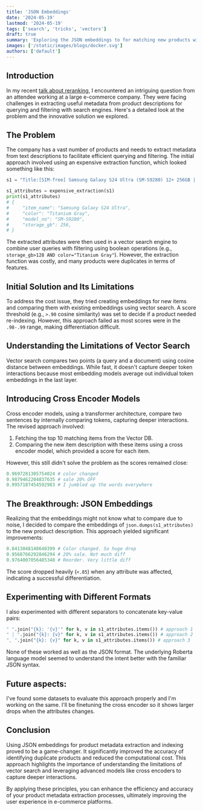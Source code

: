 ```yaml
---
title: 'JSON Embeddings'
date: '2024-05-19'
lastmod: '2024-05-19'
tags: ['search', 'tricks', 'vectors']
draft: true
summary: 'Exploring the JSON embeddings to for matching new products with existing ones'
images: ['/static/images/blogs/docker.svg']
authors: ['default']
---
```


## Introduction

In my recent [talk about reranking](https://talks.kshivendu.dev/reranking-fusion), I encountered an intriguing question from an attendee working at a large e-commerce company. They were facing challenges in extracting useful metadata from product descriptions for querying and filtering with search engines. Here's a detailed look at the problem and the innovative solution we explored.

## The Problem

The company has a vast number of products and needs to extract metadata from text descriptions to facilitate efficient querying and filtering. The initial approach involved using an expensive extraction function, which looked something like this:

```py
s1 = "Title:[SIM-free] Samsung Galaxy S24 Ultra (SM-S9280) 12+ 256GB | Global version | Multi-language | Japanese support | Smartphone body | Gray Titanium Gray [Parallel import product]\nDescription: Model number: SM-S9280 - No eSIM, supported frequencies are:\n■4G FDD LTE B1(2100), B2(1900), B3(1800), B4(AWS), B5(850), B7(2600), B8(900), B12(700), B13(700), B18 (800), B19(800), B20(800), B25(1900), B26(850), B28(700), B66(AWS-3) ■4G TDD LTE B34(2010), B38(2600), B39 (1900), B40(2300), B41(2500) ■5G FDD Sub6 N1(2100), N2(1900), N3(1800), N5(850), N7(2600), N8(900), N12(700) ), N20(800), N25(1900), N28(700), N66(AWS-3) ■5G TDD Sub6 N38(2600), N40(2300), N41(2500), N77(3700), N78(3500) ), N79(4500)\nWallet payment cannot be used for parallel import items. [SIM-free] Samsung Galaxy S24 Ultra (SM-S9280) 12+ 256GB | Global version | Multi-language | Japanese support | Smartphone body | Titanium Gray [Parallel import product]"

s1_attributes = expensive_extraction(s1)
print(s1_attributes)
# {
#     "item_name": "Samsung Galaxy S24 Ultra",
#     "color": "Titanium Gray",
#     "model_no": "SM-S9280",
#     "storage_gb": 256,
# }
```

The extracted attributes were then used in a vector search engine to combine user queries with filtering using boolean operations (e.g., `storage_gb>128 AND color="Titanium Gray"`). However, the extraction function was costly, and many products were duplicates in terms of features.

## Initial Solution and Its Limitations

To address the cost issue, they tried creating embeddings for new items and comparing them with existing embeddings using vector search. A score threshold (e.g., `>.90` cosine similarity) was set to decide if a product needed re-indexing. However, this approach failed as most scores were in the `.98-.99` range, making differentiation difficult.

## Understanding the Limitations of Vector Search

Vector search compares two points (a query and a document) using cosine distance between embeddings. While fast, it doesn't capture deeper token interactions because most embedding models average out individual token embeddings in the last layer.

## Introducing Cross Encoder Models

Cross encoder models, using a transformer architecture, compare two sentences by internally comparing tokens, capturing deeper interactions. The revised approach involved:

1. Fetching the top 10 matching items from the Vector DB.
2. Comparing the new item description with these items using a cross encoder model, which provided a score for each item.

However, this still didn't solve the problem as the scores remained close:

```py
0.9697281305754024 # color changed
0.9879462204837635 # sale 20% OFF
0.9957187454592983 # I jumbled up the words everywhere
```

## The Breakthrough: JSON Embeddings

Realizing that the embeddings might not know what to compare due to noise, I decided to compare the embeddings of `json.dumps(s1_attributes)` to the new product description. This approach yielded significant improvements:

```py
0.8413048148640399 # Color changed. So huge drop
0.9568766292846294 # 20% sale. Not much diff
0.9764007056485348 # Reorder. Very little diff
```

The score dropped heavily (`<.85`) when any attribute was affected, indicating a successful differentiation.

## Experimenting with Different Formats

I also experimented with different separators to concatenate key-value pairs:

```python
" ".join("{k}: '{v}'" for k, v in s1_attributes.items()) # approach 1
" | ".join("{k}: {v}" for k, v in s1_attributes.items()) # approach 2
", ".join("{k}: {v}" for k, v in s1_attributes.items()) # approach 3
```

None of these worked as well as the JSON format. The underlying Roberta language model seemed to understand the intent better with the familiar JSON syntax.

## Future aspects:

I've found some datasets to evaluate this approach properly and I'm working on the same. I'll be finetuning the cross encoder so it shows larger drops when the attributes changes.

## Conclusion

Using JSON embeddings for product metadata extraction and indexing proved to be a game-changer. It significantly improved the accuracy of identifying duplicate products and reduced the computational cost. This approach highlights the importance of understanding the limitations of vector search and leveraging advanced models like cross encoders to capture deeper interactions.

By applying these principles, you can enhance the efficiency and accuracy of your product metadata extraction processes, ultimately improving the user experience in e-commerce platforms.
